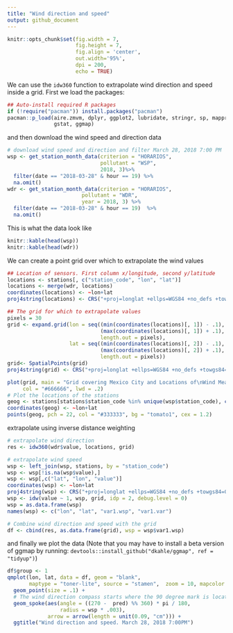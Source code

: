```yaml
---
title: "Wind direction and speed"
output: github_document
---
```


```r
knitr::opts_chunk$set(fig.width = 7, 
                      fig.height = 7,
                      fig.align = 'center',
                      out.width='95%', 
                      dpi = 200,
                      echo = TRUE)
```

We can use the ```idw360``` function to extrapolate wind direction and speed inside a grid. First we load the packages:

```r
## Auto-install required R packages
if (!require("pacman")) install.packages("pacman")
pacman::p_load(aire.zmvm, dplyr, ggplot2, lubridate, stringr, sp, mapproj,
               gstat, ggmap)

```

and then download the wind speed and direction data

```r
# download wind speed and direction and filter March 28, 2018 7:00 PM
wsp <- get_station_month_data(criterion = "HORARIOS",
                              pollutant = "WSP",
                              2018, 3)%>%
  filter(date == "2018-03-28" & hour == 19) %>%
  na.omit()
wdr <- get_station_month_data(criterion = "HORARIOS", 
                        pollutant = "WDR", 
                        year = 2018, 3) %>%
  filter(date == "2018-03-28" & hour == 19)  %>%
  na.omit()
```

This is what the data look like

```r
knitr::kable(head(wsp))
knitr::kable(head(wdr))
```
We can create a point grid over which to extrapolate the wind values

```r
## Location of sensors. First column x/longitude, second y/latitude
locations <- stations[, c("station_code", "lon", "lat")]
locations <- merge(wdr, locations)
coordinates(locations) <- ~lon+lat
proj4string(locations) <- CRS("+proj=longlat +ellps=WGS84 +no_defs +towgs84=0,0,0")

## The grid for which to extrapolate values
pixels = 30
grid <- expand.grid(lon = seq((min(coordinates(locations)[, 1]) - .1),
                              (max(coordinates(locations)[, 1]) + .1),
                              length.out = pixels),
                    lat = seq((min(coordinates(locations)[, 2]) - .1),
                              (max(coordinates(locations)[, 2]) + .1),
                              length.out = pixels))
grid<- SpatialPoints(grid)
proj4string(grid) <- CRS("+proj=longlat +ellps=WGS84 +no_defs +towgs84=0,0,0")

plot(grid, main = "Grid covering Mexico City and Locations of\nWind Measuring Stations (red)",
     col = "#666666", lwd = .2)
# Plot the locations of the stations
geog <- stations[stations$station_code %in% unique(wsp$station_code), c("lat", "lon")]
coordinates(geog) <- ~lon+lat
points(geog, pch = 22, col = "#333333", bg = "tomato1", cex = 1.2)
```

extrapolate using inverse distance weighting

```r
# extrapolate wind direction
res <- idw360(wdr$value, locations, grid)

# extrapolate wind speed
wsp <- left_join(wsp, stations, by = "station_code")
wsp <- wsp[!is.na(wsp$value),]
wsp <- wsp[,c("lat", "lon", "value")]
coordinates(wsp) <- ~lon+lat
proj4string(wsp) <- CRS("+proj=longlat +ellps=WGS84 +no_defs +towgs84=0,0,0")
wsp <- idw(value ~ 1, wsp, grid, idp = 2, debug.level = 0)
wsp = as.data.frame(wsp)
names(wsp) <- c("lon", "lat", "var1.wsp", "var1.var")

# Combine wind direction and speed with the grid
df <- cbind(res, as.data.frame(grid), wsp = wsp$var1.wsp)
```

and finally we plot the data (Note that you may have to install a beta version of ggmap by running: ```devtools::install_github("dkahle/ggmap", ref = "tidyup")```)

```r
df$group <- 1
qmplot(lon, lat, data = df, geom = "blank", 
       maptype = "toner-lite", source = "stamen",  zoom = 10, mapcolor = "bw") +
  geom_point(size = .1) +
  # The wind direction compass starts where the 90 degree mark is located
  geom_spoke(aes(angle = ((270 -  pred) %% 360) * pi / 180,
                 radius = wsp * .003),
             arrow = arrow(length = unit(0.09, "cm"))) +
  ggtitle("Wind direction and speed. March 28, 2018 7:00PM")

```

